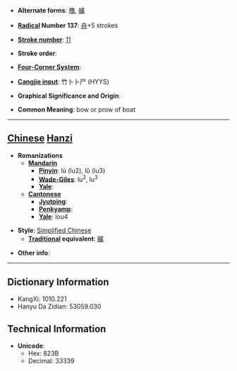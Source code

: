 * '''Alternate forms''': [[櫓]], [[艫]]

* '''[[Wiktionary:Chinese radical index| Radical]] Number 137''': [[Wiktionary:Chinese radical index 舟|舟]]+5 strokes

* '''[[Wiktionary:Chinese total strokes index|Stroke number]]''': [[Wiktionary:Chinese total strokes index 11|11]]

* '''Stroke order''': 

* '''[[Wiktionary:Chinese four corner index|Four-Corner System]]''': 

* '''[[Wiktionary:Chinese Cangjie index|Cangjie input]]''': 竹卜卜尸 (HYYS)

* '''Graphical Significance and Origin''': 

* '''Common Meaning''': bow or prow of boat

----

== [[Chinese]] [[Hanzi]] ==

* '''Romanizations'''
** '''[[Mandarin]]'''
*** '''[[Pinyin]]''': lú (lu2), lǔ (lu3)
*** '''[[Wade-Giles]]''': lu<sup>2</sup>, lu<sup>3</sup>
*** '''[[Yale]]''': 
** '''[[Cantonese]]'''
*** '''[[Jyutping]]''':
*** '''[[Penkyamp]]''': 
*** '''[[Yale]]''': lou4

* '''Style''': [[Simplified Chinese]] 
** '''[[Traditional Chinese|Traditional]] equivalent''': [[艫]]

* '''Other info''': 

----

== Dictionary Information ==

* KangXi: 1010.221
* Hanyu Da Zidian: 53059.030

== Technical Information ==

* '''Unicode''':
** Hex: 823B
** Decimal: 33339